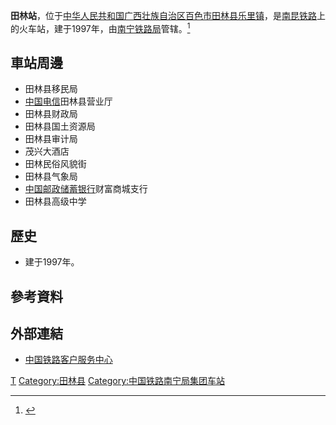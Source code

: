 {{Infobox China railway station
|车站名称 = 田林站
|图片 = 
|图片介绍 = 
|其他名称 =
|车站拼音 = Tianlin
|英文名称 = Tianlin Railway Station
|车站代码 = 49256<ref>{{cite book|title=中华人民共和国铁路车站代码（GB/T 10302-2010）|publisher=中国标准出版社|year=2010|isbn=155066140495|ignore-isbn-error=true|pages=35}}</ref>
|电报码 = TFZ
|拼音码 = TLI
|车站地址 = [[广西壮族自治区|广西壮族自治区]][[百色市|百色市]][[田林县|田林县]][[乐里镇_(田林县)|乐里镇]]
|坐标 = 
|归属 = [[南宁铁路局|南宁铁路局]][[百色车务段|百色车务段]]
|车站等级 = [[四等站_(中铁)|四等站]]
|线路 = [[南昆铁路|南昆铁路]]
|月台数目 = 
|股道数目 = 
}}
'''田林站'''，位于[[中华人民共和国|中华人民共和国]][[广西壮族自治区|广西壮族自治区]][[百色市|百色市]][[田林县|田林县]][[乐里镇_(田林县)|乐里镇]]，是[[南昆铁路|南昆铁路]]上的火车站，建于1997年，由[[南宁铁路局|南宁铁路局]]管辖。<ref>{{Cite web |url=http://search.huochepiao.com/huochezhan/jieshao/427.htm |title=田林火车站介绍 |accessdate=2017-02-01 |archive-date=2016-08-02 |archive-url=https://web.archive.org/web/20160802162411/http://search.huochepiao.com/huochezhan/jieshao/427.htm |dead-url=no }}</ref>
==車站周邊==
* 田林县移民局
* [[中国电信|中国电信]]田林县营业厅
* 田林县财政局
* 田林县国土资源局
* 田林县审计局
* 茂兴大酒店
* 田林民俗风貌街
* 田林县气象局
* [[中国邮政储蓄银行|中国邮政储蓄银行]]财富商城支行
* 田林县高级中学

==歷史==
* 建于1997年。
==參考資料==
{{reflist}}
==外部連結==
* [http://www.12306.cn/mormhweb/ 中国铁路客户服务中心] {{Wayback|url=http://www.12306.cn/mormhweb/ |date=20180205163941 }}
{{China-rail-stub}}
{{南昆铁路}}
[[Category:百色市铁路车站|T]]
[[Category:田林县|Category:田林县]]
[[Category:中国铁路南宁局集团车站|Category:中国铁路南宁局集团车站]]